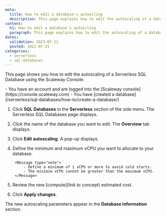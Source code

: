 ```yaml
---
meta:
  title: How to edit a database's autoscling
  description: This page explains how to edit the autoscaling of a database
content:
  h1: How to edit a database's autoscling
  paragraph: This page explains how to edit the autoscaling of a database
dates:
  validation: 2023-07-21
  posted: 2021-07-21
categories:
  - serverless
  - sql-databases
---
```


This page shows you how to edit the autoscaling of a Serverless SQL Database using the Scaleway Console.

<Macro id="iam-requirements" />

<Message type="requirement">
  - You have an account and are logged into the [Scaleway console](https://console.scaleway.com)
  - You have [created a database](/serverless/sql-databases/how-to/create-a-database/)
</Message>

1. Click **SQL Databases** in the **Serverless** section of the side menu. The Serverless SQL Databases page displays.

2. Click the name of the database you want to edit. The **Overview** tab displays.

3. Click **Edit autoscaling**. A pop-up displays.

4. Define the minimum and maximum vCPU you want to allocate to your database.

        <Message type="note">
            - Define a minimum of 1 vCPU or more to avoid cold starts.
            - The minimim vCPU cannot be greater than the maximum vCPU.
        </Message>

5. Review the new [compute](link to concept) estimated cost.

6. Click **Apply changes**.

The new autoscaling parameters appear in the **Database information** section.

